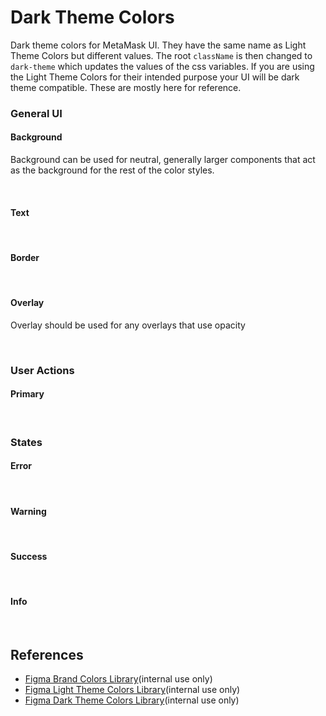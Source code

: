 
<Meta title="Design Tokens / Color / Dark Theme Colors" />

# Dark Theme Colors

Dark theme colors for MetaMask UI. They have the same name as Light Theme Colors but different values. The root `className` is then changed to `dark-theme` which updates the values of the css variables. If you are using the Light Theme Colors for their intended purpose your UI will be dark theme compatible. These are mostly here for reference.

### General UI

#### Background

Background can be used for neutral, generally larger components that act as the background for the rest of the color styles.

<ColorPalette>
  <ColorItem
    title="var(--color-background-default)"
    subtitle="text.alternative should be used for all general text used on background.default or background.alternative that takes less priority in the information hierarchy than text.default"
    colors={['hsla(210, 8%, 15%, 1)']}
  />
  <ColorItem
    title="var(--color-background-alternative)"
    subtitle="text.default should be used for all general text used on background.default or background.alternative that takes main priority in the information hierarchy."
    colors={['hsla(210, 9%, 9%, 1)']}
  />
</ColorPalette>
<br />

#### Text

<ColorPalette>
  <ColorItem
    title="var(--color-text-default)"
    subtitle="background.default should be used as the default background color for any neutral type components."
    colors={['hsla(0, 0%, 100%, 1)']}
  />
  <ColorItem
    title="var(--color-text-alternative)"
    subtitle="background.alternative should be used as an alternative background for any neutral type components that require some slight contrast to background.default"
    colors={['hsla(210, 25%, 98%, 1)']}
  />
  <ColorItem
    title="var(--color-text-muted)"
    subtitle="text.muted should be used for all low priority text used on background.default or background.alternative. These could also include placeholder or inactive text. It will also not meet AAA or AA accessibility standards."
    colors={['hsla(210, 8%, 85%, 1)']}
  />
</ColorPalette>
<br />

#### Border

<ColorPalette>
  <ColorItem
    title="var(--color-border-default)"
    subtitle="border.default should be used for all neutral component border colors such as cards or inputs in default state."
    colors={['hsla(212, 8%, 65%, 1)']}
  />
  <ColorItem
    title="var(--color-border-muted)"
    subtitle="border.muted should be used for any borders with low contrast or subtle definition like dividers."
    colors={['hsla(213, 9%, 25%, 1)']}
  />
</ColorPalette>
<br />

#### Overlay

Overlay should be used for any overlays that use opacity

<ColorPalette>
  <ColorItem
    title="var(--color-overlay-default)"
    subtitle="overlay.default should be used for all general overlay backgrounds"
    colors={['hsla(210, 8%, 15%, .9)']}
  />
  <ColorItem
    title="var(--color-overlay-inverse)"
    subtitle="overlay.inverse should be used only as the foreground element on top of overlay.default used for text or icons"
    colors={['hsla(0, 0%, 99%, 1)']}
  />
</ColorPalette>
<br />

### User Actions

#### Primary

<ColorPalette>
  <ColorItem
    title="var(--color-primary-default)"
    subtitle="primary.default should be used for all primary action components such as buttons or links."
    colors={['hsla(205, 97%, 43%, 1)']}
  />
  <ColorItem
    title="var(--color-primary-alternative)"
    subtitle="primary.alternative should be used as an alternative to primary.default for things such as hover states."
    colors={['hsla(205, 98%, 33%, 1)']}
  />
  <ColorItem
    title="var(--color-primary-muted)"
    subtitle="primary.muted is a very low contrasting primary variant for things such as alert backgrounds. primary.muted and primary.inverse should not be used together in a foreground and background combination"
    colors={['hsla(206, 98%, 83%, 1)']}
  />
  <ColorItem
    title="var(--color-primary-inverse)"
    subtitle="primary.inverse should be used only as the foreground element on top of primary.default and primary.alternative. It is intended to be the most contrasting color to primary.default. It should meet all AA and AAA accessibility standards such as the text or icon of a primary button."
    colors={['hsla(0, 0%, 99%, 1)']}
  />
  <ColorItem
    title="var(--color-primary-disabled)"
    subtitle="primary.disabled should be used for all disabled primary action components such as buttons or links."
    colors={['hsla(205, 97%, 43%, .5)']}
  />
</ColorPalette>
<br />

### States

#### Error

<ColorPalette>
  <ColorItem
    title="var(--color-error-default)"
    subtitle="error.default should be used for all error or critical action components such as buttons, icons or messages on background.default or background.alternative."
    colors={['hsla(354, 66%, 54%, 1)']}
  />
  <ColorItem
    title="var(--color-error-alternative)"
    subtitle="error.alternative should be used as an alternative to error.default for things such as hover states"
    colors={['hsla(354, 67%, 44%, 1)']}
  />
  <ColorItem
    title="var(--color-error-muted)"
    subtitle="error.muted is a very low contrasting error variant for things such as alert backgrounds. error.muted and error.inverse should not be used together in a foreground and background combination"
    colors={['hsla(355, 68%, 90%, 1)']}
  />
  <ColorItem
    title="var(--color-error-inverse)"
    subtitle="error.inverse should be used only as the foreground element on top of error.default and error.alternative. It is intended to be the most contrasting color to error.default. It should meet all AA and AAA accessibility standards such as the text of a critical action button."
    colors={['hsla(0, 0%, 99%, 1)']}
  />
  <ColorItem
    title="var(--color-error-disabled)"
    subtitle="error.disabled should be used for all disabled critical action components such as buttons"
    colors={['hsla(354, 66%, 54%, .5)']}
  />
</ColorPalette>
<br />

#### Warning

<ColorPalette>
  <ColorItem
    title="var(--color-warning-default)"
    subtitle="warning.default should be used for all warning or critical action components such as buttons, icons or messages on background.default or background.alternative."
    colors={['hsla(46, 100%, 62%, 1)']}
  />
  <ColorItem
    title="var(--color-warning-alternative)"
    subtitle="warning.alternative should be used as an alternative to warning.default for things such as hover states"
    colors={['hsla(46, 100%, 52%, 1)']}
  />
  <ColorItem
    title="var(--color-warning-muted)"
    subtitle="warning.muted is a very low contrasting warning variant for things such as alert backgrounds. warning.muted and warning.inverse should not be used together in a foreground and background combination"
    colors={['hsla(56, 94%, 93%, 1)']}
  />
  <ColorItem
    title="var(--color-warning-inverse)"
    subtitle="warning.inverse should be used only as the foreground element on top of warning.default and warning.alternative. It is intended to be the most contrasting color to warning.default. It should meet all AA and AAA accessibility standards"
    colors={['hsla(210, 9%, 9%, 1)']}
  />
  <ColorItem
    title="var(--color-warning-disabled)"
    subtitle="warning.disabled should be used for all disabled component colors such as buttons"
    colors={['hsla(46, 100%, 62%, .5)']}
  />
</ColorPalette>
<br />

#### Success

<ColorPalette>
  <ColorItem
    title="var(--color-success-default)"
    subtitle="success.default should be used for all success states such as icons messages."
    colors={['hsla(134, 61%, 41%, 1)']}
  />
  <ColorItem
    title="var(--color-success-alternative)"
    subtitle="success.alternative should be used as an alternative to success.default for things such as hover states"
    colors={['hsla(134, 62%, 31%, 1)']}
  />
  <ColorItem
    title="var(--color-success-muted)"
    subtitle="success.muted is a very low contrasting success variant for things such as alert backgrounds. success.muted and success.inverse should not be used together in a foreground and background combination"
    colors={['hsla(133, 100%, 92%, 1)']}
  />
  <ColorItem
    title="var(--color-success-inverse)"
    subtitle="success.inverse should be used only as the foreground element on top of success.default and success.alternative. It is intended to be the most contrasting color to success.default. It should meet all AA and AAA accessibility standards"
    colors={['hsla(0, 0%, 99%, 1)']}
  />
  <ColorItem
    title="var(--color-success-disabled)"
    subtitle="success.disabled should be used for all disabled success component colors such as buttons"
    colors={['hsla(134, 61%, 41%, 1, .5)']}
  />
</ColorPalette>
<br />

#### Info

<ColorPalette>
  <ColorItem
    title="var(--color-info-default)"
    subtitle="info.default should be used for all info action components such as buttons or links."
    colors={['hsla(205, 97%, 43%, 1)']}
  />
  <ColorItem
    title="var(--color-info-alternative)"
    subtitle="info.alternative should be used as an alternative to info.default for things such as hover states"
    colors={['hsla(205, 98%, 33%, 1)']}
  />
  <ColorItem
    title="var(--color-info-muted)"
    subtitle="info.muted is a very low contrasting info variant for things such as alert backgrounds. info.muted and info.inverse should not be used together in a foreground and background combination"
    colors={['hsla(206, 98%, 83%, 1)']}
  />
  <ColorItem
    title="var(--color-info-inverse)"
    subtitle="info.inverse should be used only as the foreground element on top of info.default and info.alternative. It is intended to be the most contrasting color to info.default. It should meet all AA and AAA accessibility standards such as the text or icon of a info button."
    colors={['hsla(0, 0%, 99%, 1)']}
  />
  <ColorItem
    title="var(--color-info-disabled)"
    subtitle="info.disabled should be used for all disabled info action components such as buttons or links."
    colors={['hsla(205, 97%, 43%, .5)']}
  />
</ColorPalette>

<br />

## References

- [Figma Brand Colors Library](https://www.figma.com/file/cBAUPFMnbv6tHR1J8KvBI2/Brand-Colors?node-id=0%3A1)(internal use only)
- [Figma Light Theme Colors Library](https://www.figma.com/file/kdFzEC7xzSNw7cXteqgzDW/Light-Theme-Colors?node-id=0%3A1)(internal use only)
- [Figma Dark Theme Colors Library](https://www.figma.com/file/rLKsoqpjyoKauYnFDcBIbO/Dark-Theme-Colors?node-id=0%3A1)(internal use only)

